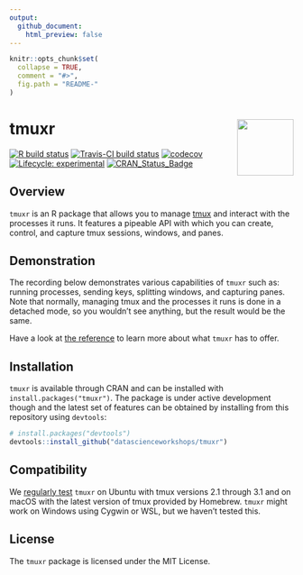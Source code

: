 ```yaml
---
output:
  github_document:
    html_preview: false
---
```


<!-- README.md is generated from README.Rmd. Please edit that file -->

```r
knitr::opts_chunk$set(
  collapse = TRUE,
  comment = "#>",
  fig.path = "README-"
)
```

# tmuxr <img src="man/figures/logo.png" align="right" width="100px" />

[![R build status](https://github.com/datascienceworkshops/tmuxr/workflows/R-CMD-check/badge.svg)](https://github.com/datascienceworkshops/tmuxr/actions)
[![Travis-CI build status](https://travis-ci.org/datascienceworkshops/tmuxr.svg?branch=master)](https://travis-ci.org/datascienceworkshops/tmuxr) 
[![codecov](https://codecov.io/gh/datascienceworkshops/tmuxr/branch/master/graph/badge.svg)](https://codecov.io/gh/datascienceworkshops/tmuxr)
[![Lifecycle: experimental](https://img.shields.io/badge/lifecycle-experimental-orange.svg)](https://www.tidyverse.org/lifecycle/#experimental)
[![CRAN_Status_Badge](https://www.r-pkg.org/badges/version/tmuxr)](https://cran.r-project.org/package=tmuxr)

## Overview

`tmuxr` is an R package that allows you to manage [tmux](https://github.com/tmux/tmux/wiki) and interact with the processes it runs. It features a pipeable API with which you can create, control, and capture tmux sessions, windows, and panes. 

## Demonstration

The recording below demonstrates various capabilities of `tmuxr` such as: running processes, sending keys, splitting windows, and capturing panes. Note that normally, managing tmux and the processes it runs is done in a detached mode, so you wouldn't see anything, but the result would be the same.

<script id="asciicast-325231" src="https://asciinema.org/a/325231.js" async></script>

Have a look at [the reference](https://datascienceworkshops.github.io/tmuxr/reference/) to learn more about what `tmuxr` has to offer.

## Installation

`tmuxr` is available through CRAN and can be installed with
`install.packages("tmuxr")`. The package is under active development though and
the latest set of features can be obtained by installing from this repository
using `devtools`:

```r
# install.packages("devtools")
devtools::install_github("datascienceworkshops/tmuxr")
```

## Compatibility

We [regularly test](https://travis-ci.org/datascienceworkshops/tmuxr) `tmuxr` on Ubuntu with tmux versions 2.1 through 3.1 and on macOS with the latest version of tmux provided by Homebrew. `tmuxr` might work on Windows using Cygwin or WSL, but we haven't tested this.

## License

The `tmuxr` package is licensed under the MIT License.

